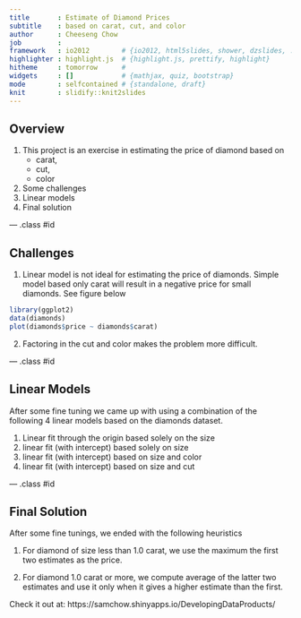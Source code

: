 ```yaml
---
title       : Estimate of Diamond Prices
subtitle    : based on carat, cut, and color
author      : Cheeseng Chow
job         : 
framework   : io2012        # {io2012, html5slides, shower, dzslides, ...}
highlighter : highlight.js  # {highlight.js, prettify, highlight}
hitheme     : tomorrow      # 
widgets     : []            # {mathjax, quiz, bootstrap}
mode        : selfcontained # {standalone, draft}
knit        : slidify::knit2slides
---
```


## Overview

1. This project is an exercise in estimating the price of diamond based on
   - carat,
   - cut, 
   - color 
2. Some challenges
3. Linear models 
4. Final solution


--- .class #id 

## Challenges

1. Linear model is not ideal for estimating the price of diamonds. Simple model based only carat will result in a negative price for small diamonds. See figure below
```r
library(ggplot2)
data(diamonds)
plot(diamonds$price ~ diamonds$carat)
```
2. Factoring in the cut and color makes the problem more difficult. 

--- .class #id 

## Linear Models

After some fine tuning we came up with using a combination of the following 4 linear models based on the diamonds dataset.

1. Linear fit through the origin based solely on the size
2. linear fit (with intercept) based solely on size
3. linear fit (with intercept) based on size and color
4. linear fit (with intercept) based on size and cut

--- .class #id 

## Final Solution

After some fine tunings, we ended with the following heuristics 

1. For diamond of size less than 1.0 carat, we use the maximum the first two estimates as the price.

2. For diamond 1.0 carat or more, we compute average of the latter two estimates and use it only when it gives a higher estimate than the first.

Check it out at: https://samchow.shinyapps.io/DevelopingDataProducts/


